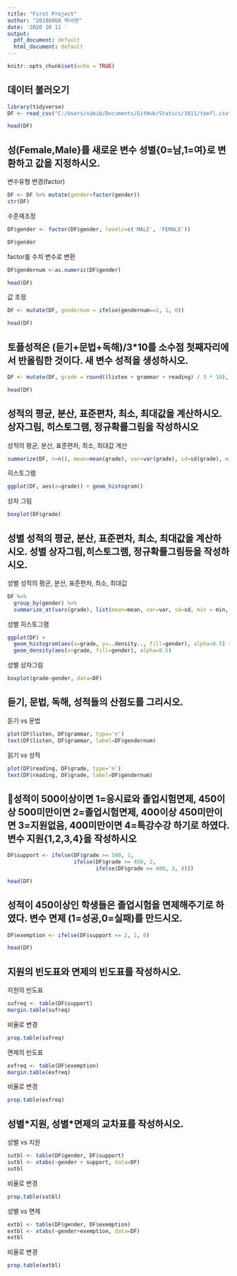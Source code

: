 ```yaml
---
title: "First Project"
author: "20180968 박서현"
date: '2020 10 11 '
output:
  pdf_document: default
  html_document: default
---
```


```r
knitr::opts_chunk$set(echo = TRUE)
```

## 데이터 불러오기

```r
library(tidyverse)
DF <- read_csv("C:/Users/nabib/Documents/GitHub/Statics/1011/toefl.csv")
```

```r
head(DF)
```


## 성(Female,Male}를 새로운 변수 성별{0=남,1=여}로 변환하고 값을 지정하시오.


변수유형 변경(factor)


```r
DF <- DF %>% mutate(gender=factor(gender))
str(DF)
```

수준재조정


```r
DF$gender <- factor(DF$gender, levels=c('MALE', 'FEMALE'))

DF$gender
```


factor를 수치 변수로 변환


```r
DF$gendernum <-as.numeric(DF$gender)

head(DF)
```


값 조정


```r
DF <- mutate(DF, gendernum = ifelse(gendernum==2, 1, 0))

head(DF)
```


## 토플성적은 (듣기+문법+독해)/3*10를 소수점 첫째자리에서 반올림한 것이다. 새 변수 성적을 생성하시오.


```r
DF <- mutate(DF, grade = round((listen + grammar + reading) / 3 * 10), 1)

head(DF)
```


## 성적의 평균, 분산, 표준편차, 최소, 최대값을 계산하시오. 상자그림, 히스토그램, 정규확률그림을 작성하시오


성적의 평균, 분산, 표준편차, 최소, 최대값 계산


```r
summarize(DF, n=n(), mean=mean(grade), var=var(grade), sd=sd(grade), min = min(grade), max(grade))
```


히스토그램


```r
ggplot(DF, aes(x=grade)) + geom_histogram()
```


상자 그림


```r
boxplot(DF$grade)
```


## 성별 성적의 평균, 분산, 표준편차, 최소, 최대값을 계산하시오. 성별 상자그림,히스토그램, 정규확률그림등을 작성하시오.


성별 성적의 평균, 분산, 표준편차, 최소, 최대값


```r
DF %>%
  group_by(gender) %>%
  summarize_at(vars(grade), list(mean=mean, var=var, sd=sd, min = min, max))
```


성별 히스토그램


```r
ggplot(DF) +
  geom_histogram(aes(x=grade, y=..density.., fill=gender), alpha=0.5) +
  geom_density(aes(x=grade, fill=gender), alpha=0.5)
```


성별 상자그림


```r
boxplot(grade~gender, data=DF)
```


## 듣기, 문법, 독해, 성적들의 산점도를 그리시오.


듣기 vs 문법


```r
plot(DF$listen, DF$grammar, type='n')
text(DF$listen, DF$grammar, label=DF$gendernum)
```


읽기 vs 성적


```r
plot(DF$reading, DF$grade, type='n')
text(DF$reading, DF$grade, label=DF$gendernum)
```


## 성적이 500이상이면 1=응시료와 졸업시험면제, 450이상 500미만이면 2=졸업시험면제, 400이상 450미만이면 3=지원없음, 400미만이면 4=특강수강 하기로 하였다. 변수 지원{1,2,3,4}을 작성하시오


```r
DF$support <- ifelse(DF$grade >= 500, 1,
                     ifelse(DF$grade >= 450, 2, 
                            ifelse(DF$grade >= 400, 3, 4)))

head(DF)
```


## 성적이 450이상인 학생들은 졸업시험을 면제해주기로 하였다. 변수 면제 (1=성공,0=실패)를 만드시오.


```r
DF$exemption <- ifelse(DF$support <= 2, 1, 0)

head(DF)
```


## 지원의 빈도표와 면제의 빈도표를 작성하시오. 


지원의 빈도표


```r
sufreq <- table(DF$support)
margin.table(sufreq)
```


비율로 변경


```r
prop.table(sufreq)
```


면제의 빈도표


```r
exfreq <- table(DF$exemption)
margin.table(exfreq)
```


비율로 변경


```r
prop.table(exfreq)
```


## 성별\*지원, 성별\*면제의 교차표를 작성하시오.


성별 vs 지원


```r
sutbl <- table(DF$gender, DF$support)
sutbl <- xtabs(~gender + support, data=DF)
sutbl
```


비율로 변경


```r
prop.table(sutbl)
```



성별 vs 면제


```r
extbl <- table(DF$gender, DF$exemption)
extbl <- xtabs(~gender+exemption, data=DF)
extbl
```


비율로 변경


```r
prop.table(extbl)
```